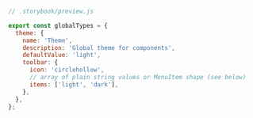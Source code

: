 ```js
// .storybook/preview.js

export const globalTypes = {
  theme: {
    name: 'Theme',
    description: 'Global theme for components',
    defaultValue: 'light',
    toolbar: {
      icon: 'circlehollow',
      // array of plain string values or MenuItem shape (see below)
      items: ['light', 'dark'],
    },
  },
};
```
